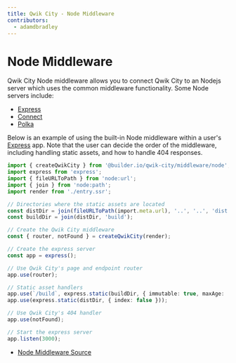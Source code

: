 ```yaml
---
title: Qwik City - Node Middleware
contributors:
  - adamdbradley
---
```


# Node Middleware

Qwik City Node middleware allows you to connect Qwik City to an Nodejs server which uses the common middleware functionality. Some Node servers include:

- [Express](https://expressjs.com/)
- [Connect](https://www.npmjs.com/package/connect)
- [Polka](https://www.npmjs.com/package/polka)

Below is an example of using the built-in Node middleware within a user's [Express](https://expressjs.com/) app. Note that the user can decide the order of the middleware, including handling static assets, and how to handle 404 responses.

```typescript
import { createQwikCity } from '@builder.io/qwik-city/middleware/node';
import express from 'express';
import { fileURLToPath } from 'node:url';
import { join } from 'node:path';
import render from './entry.ssr';

// Directories where the static assets are located
const distDir = join(fileURLToPath(import.meta.url), '..', '..', 'dist');
const buildDir = join(distDir, 'build');

// Create the Qwik City middleware
const { router, notFound } = createQwikCity(render);

// Create the express server
const app = express();

// Use Qwik City's page and endpoint router
app.use(router);

// Static asset handlers
app.use(`/build`, express.static(buildDir, { immutable: true, maxAge: '1y', index: false }));
app.use(express.static(distDir, { index: false }));

// Use Qwik City's 404 handler
app.use(notFound);

// Start the express server
app.listen(3000);
```

- [Node Middleware Source](https://github.com/BuilderIO/qwik/tree/main/packages/qwik-city/middleware/node/index.ts)
